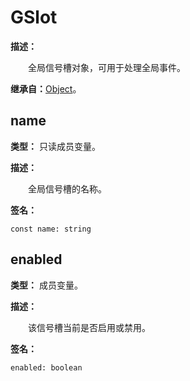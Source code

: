 # GSlot

**描述：**

&emsp;&emsp;全局信号槽对象，可用于处理全局事件。

**继承自：**[Object](/docs/api/Class/Object)。

## name

**类型：** 只读成员变量。

**描述：**

&emsp;&emsp;全局信号槽的名称。

**签名：**
```tl
const name: string
```

## enabled

**类型：** 成员变量。

**描述：**

&emsp;&emsp;该信号槽当前是否启用或禁用。

**签名：**
```tl
enabled: boolean
```